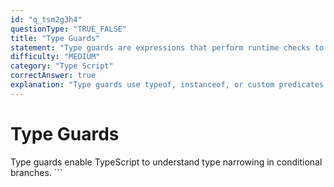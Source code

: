 ```yaml
---
id: "q_tsm2g3h4"
questionType: "TRUE_FALSE"
title: "Type Guards"
statement: "Type guards are expressions that perform runtime checks to narrow down types."
difficulty: "MEDIUM"
category: "Type Script"
correctAnswer: true
explanation: "Type guards use typeof, instanceof, or custom predicates to narrow types within conditional blocks."
---
```


# Type Guards

Type guards enable TypeScript to understand type narrowing in conditional branches.
\`\`\`
